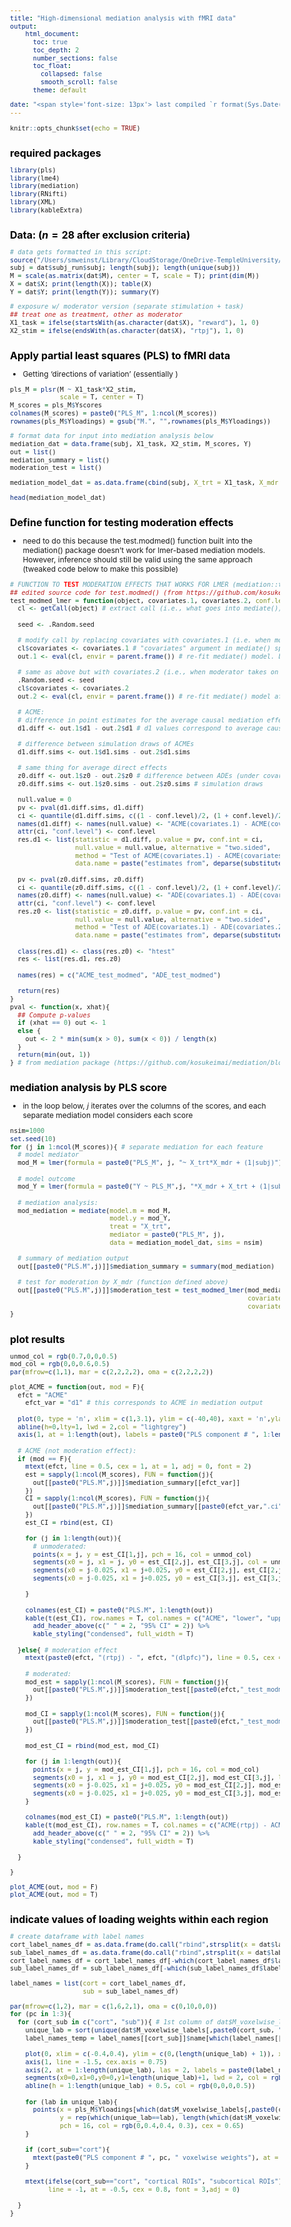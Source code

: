 ```yaml
---
title: "High-dimensional mediation analysis with fMRI data"
output:
    html_document:
      toc: true
      toc_depth: 2
      number_sections: false
      toc_float:
        collapsed: false
        smooth_scroll: false
      theme: default

date: "<span style='font-size: 13px'> last compiled `r format(Sys.Date(), '%m/%d/%Y')` by Sarah Weinstein (collab w/ Nick Illenberger (NYU), David Smith (Temple), and others)"
---
```



<style type="text/css">


body{ /* Normal  */
      font-size: 12px;
  }

h1.title {
  font-size: 28px;
  color: Black;
}
h1 { /* Header 1 */
  font-size: 16px;
  color: Black;
}

h2 { /* Header 1 */
  font-size: 15px;
  color: Black;
}

.main-container {
  max-width: 1800px;
  margin-left: auto;
  margin-right: auto;
}

</style>

```r
knitr::opts_chunk$set(echo = TRUE)
```

# required packages
```r
library(pls)
library(lme4)
library(mediation)
library(RNifti)
library(XML)
library(kableExtra)
```

# Data: ($n=28$ after exclusion criteria)
```r
# data gets formatted in this script:
source("/Users/smweinst/Library/CloudStorage/OneDrive-TempleUniversity/research/collaborations/Smith_Lab/tACS/data/format_voxelwise_single_trial_data.R")
subj = dat$subj_run$subj; length(subj); length(unique(subj))
M = scale(as.matrix(dat$M), center = T, scale = T); print(dim(M))
X = dat$X; print(length(X)); table(X)
Y = dat$Y; print(length(Y)); summary(Y)

# exposure w/ moderator version (separate stimulation + task)
## treat one as treatment, other as moderator
X1_task = ifelse(startsWith(as.character(dat$X), "reward"), 1, 0)
X2_stim = ifelse(endsWith(as.character(dat$X), "rtpj"), 1, 0)
```

# Apply partial least squares (PLS) to fMRI data

- Getting 'directions of variation' (essentially )

```r
pls_M = plsr(M ~ X1_task*X2_stim,
             scale = T, center = T)
M_scores = pls_M$Yscores
colnames(M_scores) = paste0("PLS_M", 1:ncol(M_scores))
rownames(pls_M$Yloadings) = gsub("M.", "",rownames(pls_M$Yloadings))

# format data for input into mediation analysis below
mediation_dat = data.frame(subj, X1_task, X2_stim, M_scores, Y)
out = list()
mediation_summary = list()
moderation_test = list()

mediation_model_dat = as.data.frame(cbind(subj, X_trt = X1_task, X_mdr = X2_stim, M_scores, Y))

head(mediation_model_dat)
```

# Define function for testing moderation effects
- need to do this because the test.modmed() function built into the mediation() package doesn't work for lmer-based mediation models. However, inference should still be valid using the same approach (tweaked code below to make this possible)
```r
# FUNCTION TO TEST MODERATION EFFECTS THAT WORKS FOR LMER (mediation::test.modmed() doesn't work for lmer mediation objects, but the adaptation below does work. not sure if still valid but i don't think it's making assumptions that wouldn't work for mixed effects?)
## edited source code for test.modmed() (from https://github.com/kosukeimai/mediation/blob/master/R/medtests.R)
test_modmed_lmer = function(object, covariates.1, covariates.2, conf.level = 0.95){
  cl <- getCall(object) # extract call (i.e., what goes into mediate())
  
  seed <- .Random.seed
  
  # modify call by replacing covariates with covariates.1 (i.e. when moderator takes on value covariates.1)
  cl$covariates <- covariates.1 # "covariates" argument in mediate() specifies values of subset of covariates in model.m and model.y
  out.1 <- eval(cl, envir = parent.frame()) # re-fit mediate() model. by setting covariates argument to covariates.1, function returns estimates conditional on those covariate values
  
  # same as above but with covariates.2 (i.e., when moderator takes on value covariates.2)
  .Random.seed <- seed
  cl$covariates <- covariates.2
  out.2 <- eval(cl, envir = parent.frame()) # re-fit mediate() model after setting covariates argument to covariates.2
  
  # ACME:
  # difference in point estimates for the average causal mediation effects under covariates.1 vs. covariates.2
  d1.diff <- out.1$d1 - out.2$d1 # d1 values correspond to average causal mediation effect
  
  # difference between simulation draws of ACMEs
  d1.diff.sims <- out.1$d1.sims - out.2$d1.sims
  
  # same thing for average direct effects
  z0.diff <- out.1$z0 - out.2$z0 # difference between ADEs (under covariates.1 vs. covariates.2)
  z0.diff.sims <- out.1$z0.sims - out.2$z0.sims # simulation draws
  
  null.value = 0
  pv <- pval(d1.diff.sims, d1.diff)
  ci <- quantile(d1.diff.sims, c((1 - conf.level)/2, (1 + conf.level)/2))
  names(d1.diff) <- names(null.value) <- "ACME(covariates.1) - ACME(covariates.2)"
  attr(ci, "conf.level") <- conf.level
  res.d1 <- list(statistic = d1.diff, p.value = pv, conf.int = ci,
                 null.value = null.value, alternative = "two.sided",
                 method = "Test of ACME(covariates.1) - ACME(covariates.2) = 0",
                 data.name = paste("estimates from", deparse(substitute(object))))
  
  pv <- pval(z0.diff.sims, z0.diff)
  ci <- quantile(z0.diff.sims, c((1 - conf.level)/2, (1 + conf.level)/2))
  names(z0.diff) <- names(null.value) <- "ADE(covariates.1) - ADE(covariates.2)"
  attr(ci, "conf.level") <- conf.level
  res.z0 <- list(statistic = z0.diff, p.value = pv, conf.int = ci,
                 null.value = null.value, alternative = "two.sided",
                 method = "Test of ADE(covariates.1) - ADE(covariates.2) = 0",
                 data.name = paste("estimates from", deparse(substitute(object))))
  
  class(res.d1) <- class(res.z0) <- "htest"
  res <- list(res.d1, res.z0)
  
  names(res) = c("ACME_test_modmed", "ADE_test_modmed")
  
  return(res)
}
pval <- function(x, xhat){
  ## Compute p-values
  if (xhat == 0) out <- 1
  else {
    out <- 2 * min(sum(x > 0), sum(x < 0)) / length(x)
  }
  return(min(out, 1))
} # from mediation package (https://github.com/kosukeimai/mediation/blob/master/R/medtests.R)
```

# mediation analysis by PLS score
- in the loop below, $j$ iterates over the columns of the scores, and each separate mediation model considers each score
```r
nsim=1000
set.seed(10)
for (j in 1:ncol(M_scores)){ # separate mediation for each feature
  # model mediator
  mod_M = lmer(formula = paste0("PLS_M", j, "~ X_trt*X_mdr + (1|subj)"), dat = mediation_model_dat)
  
  # model outcome
  mod_Y = lmer(formula = paste0("Y ~ PLS_M",j, "*X_mdr + X_trt + (1|subj)"), dat = mediation_model_dat)
  
  # mediation analysis:
  mod_mediation = mediate(model.m = mod_M,
                          model.y = mod_Y,
                          treat = "X_trt",
                          mediator = paste0("PLS_M", j),
                          data = mediation_model_dat, sims = nsim)
  
  # summary of mediation output
  out[[paste0("PLS.M",j)]]$mediation_summary = summary(mod_mediation)
  
  # test for moderation by X_mdr (function defined above)
  out[[paste0("PLS.M",j)]]$moderation_test = test_modmed_lmer(mod_mediation, 
                                                              covariates.1 = list(X_mdr = 1),
                                                              covariates.2 = list(X_mdr = 0))
}
```

# plot results 
```r
unmod_col = rgb(0.7,0,0,0.5)
mod_col = rgb(0,0,0.6,0.5)
par(mfrow=c(1,1), mar = c(2,2,2,2), oma = c(2,2,2,2))

plot_ACME = function(out, mod = F){
  efct = "ACME"
    efct_var = "d1" # this corresponds to ACME in mediation output
  
  plot(0, type = 'n', xlim = c(1,3.1), ylim = c(-40,40), xaxt = 'n',ylab = "", xlab = "", cex.axis = 0.8, las = 2)
  abline(h=0,lty=1, lwd = 2,col = "lightgrey")
  axis(1, at = 1:length(out), labels = paste0("PLS component # ", 1:length(out)), cex.axis = 0.75)
  
  # ACME (not moderation effect):
  if (mod == F){ 
    mtext(efct, line = 0.5, cex = 1, at = 1, adj = 0, font = 2)
    est = sapply(1:ncol(M_scores), FUN = function(j){
      out[[paste0("PLS.M",j)]]$mediation_summary[[efct_var]]
    })
    CI = sapply(1:ncol(M_scores), FUN = function(j){
      out[[paste0("PLS.M",j)]]$mediation_summary[[paste0(efct_var,".ci")]]
    })
    est_CI = rbind(est, CI)
    
    for (j in 1:length(out)){
      # unmoderated:
      points(x = j, y = est_CI[1,j], pch = 16, col = unmod_col)
      segments(x0 = j, x1 = j, y0 = est_CI[2,j], est_CI[3,j], col = unmod_col)
      segments(x0 = j-0.025, x1 = j+0.025, y0 = est_CI[2,j], est_CI[2,j], col = unmod_col)
      segments(x0 = j-0.025, x1 = j+0.025, y0 = est_CI[3,j], est_CI[3,j], col = unmod_col)
      
    }
    
    colnames(est_CI) = paste0("PLS.M", 1:length(out))
    kable(t(est_CI), row.names = T, col.names = c("ACME", "lower", "upper")) %>%
      add_header_above(c(" " = 2, "95% CI" = 2)) %>%
      kable_styling("condensed", full_width = T)  
    
  }else{ # moderation effect
    mtext(paste0(efct, "(rtpj) - ", efct, "(dlpfc)"), line = 0.5, cex = 1, at = 1, adj = 0, font = 2)
    
    # moderated:
    mod_est = sapply(1:ncol(M_scores), FUN = function(j){
      out[[paste0("PLS.M",j)]]$moderation_test[[paste0(efct,"_test_modmed")]]$statistic
    })
    
    mod_CI = sapply(1:ncol(M_scores), FUN = function(j){
      out[[paste0("PLS.M",j)]]$moderation_test[[paste0(efct,"_test_modmed")]]$conf.int
    })
    
    mod_est_CI = rbind(mod_est, mod_CI)
    
    for (j in 1:length(out)){
      points(x = j, y = mod_est_CI[1,j], pch = 16, col = mod_col)
      segments(x0 = j, x1 = j, y0 = mod_est_CI[2,j], mod_est_CI[3,j], lty = 1, col = mod_col)
      segments(x0 = j-0.025, x1 = j+0.025, y0 = mod_est_CI[2,j], mod_est_CI[2,j], lty = 1, col = mod_col)
      segments(x0 = j-0.025, x1 = j+0.025, y0 = mod_est_CI[3,j], mod_est_CI[3,j], lty = 1, col = mod_col)
    }
    
    colnames(mod_est_CI) = paste0("PLS.M", 1:length(out))
    kable(t(mod_est_CI), row.names = T, col.names = c("ACME(rtpj) - ACME(dlpfc)", "lower", "upper")) %>%
      add_header_above(c(" " = 2, "95% CI" = 2)) %>%
      kable_styling("condensed", full_width = T)  
      
  }

}

plot_ACME(out, mod = F)
plot_ACME(out, mod = T)
```

# indicate values of loading weights within each region
```r
# create dataframe with label names
cort_label_names_df = as.data.frame(do.call("rbind",strsplit(x = dat$label_names$cort, ": "))); colnames(cort_label_names_df) = c("label","name")
sub_label_names_df = as.data.frame(do.call("rbind",strsplit(x = dat$label_names$sub, ": "))); colnames(sub_label_names_df) = c("label","name")
cort_label_names_df = cort_label_names_df[-which(cort_label_names_df$label==0),]
sub_label_names_df = sub_label_names_df[-which(sub_label_names_df$label==0),]

label_names = list(cort = cort_label_names_df,
                   sub = sub_label_names_df)

par(mfrow=c(1,2), mar = c(1,6,2,1), oma = c(0,10,0,0))
for (pc in 1:3){
  for (cort_sub in c("cort", "sub")){ # 1st column of dat$M_voxelwise_labels is cortical labels, 2nd column is subcortical labels
    unique_lab = sort(unique(dat$M_voxelwise_labels[,paste0(cort_sub, "_lab")])[-which(is.na(unique(dat$M_voxelwise_labels[,paste0(cort_sub, "_lab")])))])
    label_names_temp = label_names[[cort_sub]]$name[which(label_names[[cort_sub]]$label %in% unique_lab)]
    
    plot(0, xlim = c(-0.4,0.4), ylim = c(0,(length(unique_lab) + 1)), xlab = "", ylab = "", axes = F)
    axis(1, line = -1.5, cex.axis = 0.75)
    axis(2, at = 1:length(unique_lab), las = 2, labels = paste0(label_names_temp, " (V = ", table(dat$M_voxelwise_labels[,paste0(cort_sub, "_lab")]),")"), cex.axis=0.6,lty=0, line = -2)
    segments(x0=0,x1=0,y0=0,y1=length(unique_lab)+1, lwd = 2, col = rgb(0,0,0,0.25), lty=3)
    abline(h = 1:length(unique_lab) + 0.5, col = rgb(0,0,0,0.5))
    
    for (lab in unique_lab){
      points(x = pls_M$Yloadings[which(dat$M_voxelwise_labels[,paste0(cort_sub, "_lab")] == lab),pc],
             y = rep(which(unique_lab==lab), length(which(dat$M_voxelwise_labels[,paste0(cort_sub, "_lab")] == lab))),
             pch = 16, col = rgb(0,0.4,0.4, 0.3), cex = 0.65)
    }
    
    if (cort_sub=="cort"){
      mtext(paste0("PLS component # ", pc, " voxelwise weights"), at = -0.5, cex = 0.9,adj = 0, font = 2)
    }
    
    mtext(ifelse(cort_sub=="cort", "cortical ROIs", "subcortical ROIs"),
          line = -1, at = -0.5, cex = 0.8, font = 3,adj = 0)
    
  }
}
```

<!-- # export loading values as nifti -->
<!-- ```{r, include = F, eval = F} -->
<!-- # define a function to put data for remaining voxels back into an object with same dimension as nifti files -->
<!-- # 15457 = number of voxels out of original 325325 that are not masked out or regions that are excluded -->
<!-- dat15457_to_nifti = function(dat15457){ -->
<!--   dat325325 = mask#vector(mode = "numeric", length = 325325) -->
<!--   dat325325[mask==0] = NA -->
<!--   dat325325[mask==1][voxels_exclude==1] = NA -->
<!--   dat325325[mask==1][voxels_exclude==0] = dat15457 -->
<!--   return(dat325325) -->
<!-- } -->


<!-- for (j in 1:ncol(pls_M$Yloadings)){ -->
<!--   pls_M.j = dat15457_to_nifti(pls_M$Yloadings[,j]) -->
<!--   cat("PLS component # ", j, ":\n") -->
<!--   print(summary(pls_M.j)) -->
<!--   cat("\n") -->
<!--   writeNifti(pls_M.j, file = paste0("/Users/smweinst/Library/CloudStorage/OneDrive-TempleUniversity/research/collaborations/Smith_Lab/tACS/analysis/pls_mediation/voxelwise/n28_plsM_weights_nii/pls_M", j,".nii"), template = mask) -->
<!-- } -->
<!-- ``` -->

<!-- file names: -->
<!-- ```{r, include = T} -->
<!-- list.files(paste0("/Users/smweinst/Library/CloudStorage/OneDrive-TempleUniversity/research/collaborations/Smith_Lab/tACS/analysis/pls_mediation/voxelwise/n28_plsM_weights_nii/")) -->
<!-- ``` -->
